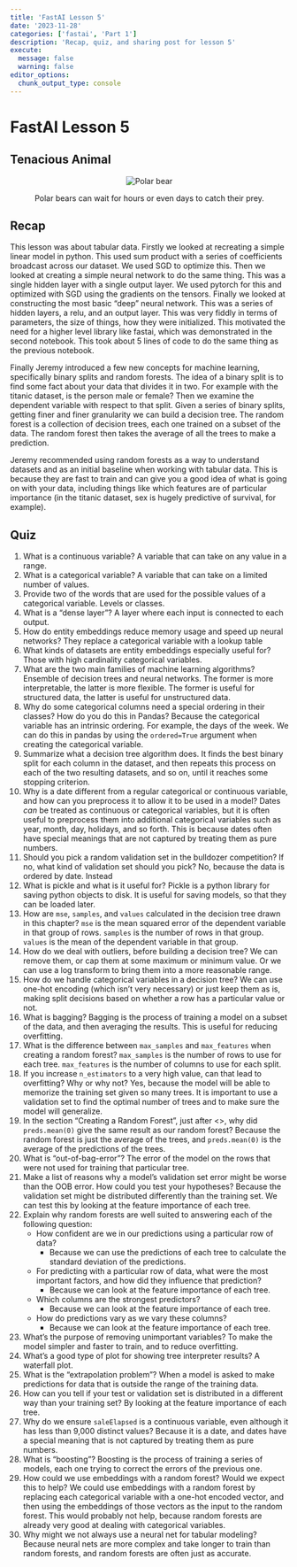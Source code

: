 ```yaml
---
title: 'FastAI Lesson 5'
date: '2023-11-28'
categories: ['fastai', 'Part 1']
description: 'Recap, quiz, and sharing post for lesson 5'
execute: 
  message: false
  warning: false
editor_options: 
  chunk_output_type: console
---
```


# FastAI Lesson 5

## Tenacious Animal

<p align="center">
  <img src="polar_bear.jpg" alt="Polar bear"/>
  <figcaption align="center">Polar bears can wait for hours or even days to catch their prey.</figcaption>
</p>

## Recap

This lesson was about tabular data. Firstly we looked at recreating a simple linear model in python. This used sum product with a series of coefficients broadcast across our dataset. We used SGD to optimize this. Then we looked at creating a simple neural network to do the same thing. This was a single hidden layer with a single output layer. We used pytorch for this and optimized with SGD using the gradients on the tensors. Finally we looked at constructing the most basic "deep" neural network. This was a series of hidden layers, a relu, and an output layer. This was very fiddly in terms of parameters, the size of things, how they were initialized. This motivated the need for a higher level library like fastai, which was demonstrated in the second notebook. This took about 5 lines of code to do the same thing as the previous notebook.

Finally Jeremy introduced a few new concepts for machine learning, specifically binary splits and random forests. The idea of a binary split is to find some fact about your data that divides it in two. For example with the titanic dataset, is the person male or female? Then we examine the dependent variable with respect to that split. Given a series of binary splits, getting finer and finer granularity we can build a decision tree. The random forest is a collection of decision trees, each one trained on a subset of the data. The random forest then takes the average of all the trees to make a prediction.

Jeremy recommended using random forests as a way to understand datasets and as an initial baseline when working with tabular data. This is because they are fast to train and can give you a good idea of what is going on with your data, including things like which features are of particular importance (in the titanic dataset, sex is hugely predictive of survival, for example).

## Quiz

1. What is a continuous variable?
A variable that can take on any value in a range.
1. What is a categorical variable?
A variable that can take on a limited number of values.
1. Provide two of the words that are used for the possible values of a categorical variable.
Levels or classes.
1. What is a "dense layer"?
A layer where each input is connected to each output.
1. How do entity embeddings reduce memory usage and speed up neural networks?
They replace a categorical variable with a lookup table
1. What kinds of datasets are entity embeddings especially useful for?
Those with high cardinality categorical variables.
1. What are the two main families of machine learning algorithms?
Ensemble of decision trees and neural networks. The former is more interpretable, the latter is more flexible. The former is useful for structured data, the latter is useful for unstructured data.
1. Why do some categorical columns need a special ordering in their classes? How do you do this in Pandas?
Because the categorical variable has an intrinsic ordering. For example, the days of the week. We can do this in pandas by using the `ordered=True` argument when creating the categorical variable.
1. Summarize what a decision tree algorithm does.
It finds the best binary split for each column in the dataset, and then repeats this process on each of the two resulting datasets, and so on, until it reaches some stopping criterion.
1. Why is a date different from a regular categorical or continuous variable, and how can you preprocess it to allow it to be used in a model?
Dates *can* be treated as continuous or categorical variables, but it is often useful to preprocess them into additional categorical variables such as year, month, day, holidays, and so forth. This is because dates often have special meanings that are not captured by treating them as pure numbers.
1. Should you pick a random validation set in the bulldozer competition? If no, what kind of validation set should you pick?
No, because the data is ordered by date. Instead
1. What is pickle and what is it useful for?
Pickle is a python library for saving python objects to disk. It is useful for saving models, so that they can be loaded later.
1. How are `mse`, `samples`, and `values` calculated in the decision tree drawn in this chapter?
`mse` is the mean squared error of the dependent variable in that group of rows. `samples` is the number of rows in that group. `values` is the mean of the dependent variable in that group.
1. How do we deal with outliers, before building a decision tree?
We can remove them, or cap them at some maximum or minimum value. Or we can use a log transform to bring them into a more reasonable range.
1. How do we handle categorical variables in a decision tree?
We can use one-hot encoding (which isn't very necessary) or just keep them as is, making split decisions based on whether a row has a particular value or not.
1. What is bagging?
Bagging is the process of training a model on a subset of the data, and then averaging the results. This is useful for reducing overfitting.
1. What is the difference between `max_samples` and `max_features` when creating a random forest?
`max_samples` is the number of rows to use for each tree. `max_features` is the number of columns to use for each split.
1. If you increase `n_estimators` to a very high value, can that lead to overfitting? Why or why not?
Yes, because the model will be able to memorize the training set given so many trees. It is important to use a validation set to find the optimal number of trees and to make sure the model will generalize.
1. In the section "Creating a Random Forest", just after <<max_features>>, why did `preds.mean(0)` give the same result as our random forest?
Because the random forest is just the average of the trees, and `preds.mean(0)` is the average of the predictions of the trees.
1. What is "out-of-bag-error"?
The error of the model on the rows that were not used for training that particular tree.
1. Make a list of reasons why a model's validation set error might be worse than the OOB error. How could you test your hypotheses?
Because the validation set might be distributed differently than the training set. We can test this by looking at the feature importance of each tree.
1. Explain why random forests are well suited to answering each of the following question:
   - How confident are we in our predictions using a particular row of data?
      - Because we can use the predictions of each tree to calculate the standard deviation of the predictions.
   - For predicting with a particular row of data, what were the most important factors, and how did they influence that prediction?
      - Because we can look at the feature importance of each tree.
   - Which columns are the strongest predictors?
      - Because we can look at the feature importance of each tree.
   - How do predictions vary as we vary these columns?
      - Because we can look at the feature importance of each tree.
1. What's the purpose of removing unimportant variables?
To make the model simpler and faster to train, and to reduce overfitting.
1. What's a good type of plot for showing tree interpreter results?
A waterfall plot.
1. What is the "extrapolation problem"?
When a model is asked to make predictions for data that is outside the range of the training data.
1. How can you tell if your test or validation set is distributed in a different way than your training set?
By looking at the feature importance of each tree.
1. Why do we ensure `saleElapsed` is a continuous variable, even although it has less than 9,000 distinct values?
Because it is a date, and dates have a special meaning that is not captured by treating them as pure numbers.
1. What is "boosting"?
Boosting is the process of training a series of models, each one trying to correct the errors of the previous one.
1. How could we use embeddings with a random forest? Would we expect this to help?
We could use embeddings with a random forest by replacing each categorical variable with a one-hot encoded vector, and then using the embeddings of those vectors as the input to the random forest. This would probably not help, because random forests are already very good at dealing with categorical variables.
1. Why might we not always use a neural net for tabular modeling?
Because neural nets are more complex and take longer to train than random forests, and random forests are often just as accurate.